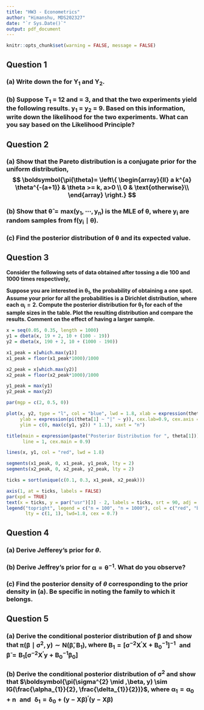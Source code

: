 ```yaml
---
title: "HW3 - Econometrics"
author: "Himanshu, MDS202327"
date: "`r Sys.Date()`"
output: pdf_document
---
```


```r
knitr::opts_chunk$set(warning = FALSE, message = FALSE)
```

## Question 1

### (a) Write down the \textit{p.m.f.} for $\boldsymbol{Y_{1}}$ and $\boldsymbol{Y_{2}}$.

```{=tex}
Let $\theta$ be an unknown parameter satisying $0 \leq \theta \leq 1$. Consider the following two experiments involving $\theta$.

$\varepsilon_{1} = \{Y_{1}, \theta, f(y_{1} \mid \theta)\}$, a binomial experiment in which a coin is flipped $T_{1}$ times, where $T_{1}$ is predetermined and $Y_{1}$ is number of `heads' observed in $T_{1}$ flips.

$\varepsilon_{2} = \{Y_{2}, \theta, f(y_{2} \mid \theta)\}$, a negative binomial experiment in which a coin is flipped until \textit{m} `tails' are observed, where $m>0$ is predetermined and $Y_{2}$ is number of `heads' observed in the process flips.

Now, the \textit{p.m.f.} for $Y_{1}$ is given by
$$f_1(y_{1} \mid \theta) = \binom{T_{1}}{Y_{1}} \theta^{Y_{1}} (1-\theta)^{T_{1}-Y_{1}}$$

and, the \textit{p.m.f.} for $Y_{2}$ is given by
$$f_1(y_{2} \mid \theta) = \binom{m+Y_{2}-1}{Y_{2}} \theta^{m} (1-\theta)^{Y_{2}}$$

```

### (b) Suppose $\boldsymbol{T_{1}}$ = 12 and \textit{m} = 3, and that the two experiments yield the following results. $\boldsymbol{y_{1}}$ = $\boldsymbol{y_{2}}$ = 9. Based on this information, write down the likelihood for the two experiments. What can you say based on the Likelihood Principle?

```{=tex}
Considering the results of the experiment,

$f_{1}(y_{1} \mid \theta_{1}) = \binom{12}{9} \theta_{1}^{9} (1-\theta_{1})^{3} \propto \theta_{1}^{9} (1-\theta_{1})^{3}$  and,

$f_{2}(y_{2} \mid \theta_{2}) = \binom{11}{9} \theta_{2}^{3} (1-\theta_{2})^{9} \propto \theta_{2}^{3} (1-\theta_{2})^{9} \propto (1-\theta_{1})^{3} \theta_{1}^{9} \propto f_{1}(y_{1} \mid \theta_{1})$

where $\theta_{1}$ and $\theta_{2}$ are probability of `heads' and `tails' respectively as for experiments $\varepsilon_{1}$ and $\varepsilon_{2}$, `heads' and `tails' are notion of `success' respectively.

Since, both likelihoods $f_{1}(y_{1} \mid \theta_{1})$ and $f_{2}(y_{2} \mid \theta_{2})$ are proportional, according to the Likelihood Principle, similar inferences can be made about $\theta$ ($\theta_{1}$ or $\theta_{2}$) through either experiments.

```

\newpage

## Question 2

### (a) Show that the Pareto distribution is a conjugate prior for the uniform distribution, $$ \boldsymbol{\pi(\theta)= \left\{ \begin{array}{ll} a k^{a} \theta^{-(a+1)} & \theta >= k, a>0 \\ 0 & \text{otherwise}\\ \end{array} \right.} $$ 

```{=tex}
The uniform distribution is given by,
$$ f(y_{i} \mid \theta) = \left\{
\begin{array}{ll}
      \frac{1}{\theta} & 0 \leq y_{i} \leq \theta \\
      0 & \text{otherwise}\\
\end{array} = \frac{1}{\theta} I(y_{i} \leq \theta)
\right. $$

Hence, the likelihood is given by
$$ f(y \mid \theta) = \prod_{i=1}^{n}f(y_{i} \mid \theta) = \frac{1}{\theta^{n}} I(\text{max}_{i}(y_{i}) \leq \theta)$$

The prior distribution can be written as,
$$ \pi(\theta) = a k^{a} \theta^{-(a+1)} \cdot I(k \leq \theta) I(a>0) \propto \frac{1}{\theta^{a+1}} I(k \leq \theta)$$

The posterior distribution is given by,
\begin{align*}
\pi(\theta \mid y) & \propto f(y \mid \theta) \cdot \pi(\theta) \\
              & \propto \frac{1}{\theta^{n}} I(\text{max}(y_{i}) \leq \theta) \cdot \frac{1}{\theta^{a+1}} I(k \leq \theta)\\
              & \propto \frac{1}{\theta^{a+n+1}} I(\text{max}(k, \text{max}_{i}(y_{i})) \leq \theta) \\
              & \propto \text{Pareto} (a+n, \text{max}(k, \text{max}_{i}(y_{i})))
\end{align*}
```

### (b) Show that $\boldsymbol{\hat{\theta} = \text{max}(y_{1},\cdots ,y_{n})}$ is the MLE of $\boldsymbol{\theta}$, where $\boldsymbol{y_{i}}$ are random samples from $\boldsymbol{f(y_{i} \mid \theta)}$.

```{=tex}
The likelihood is given by,
$$ l(y \mid \theta) = \prod_{i=1}^{n}f(y_{i} \mid \theta) = \frac{1}{\theta^{n}} I(\text{max}_{i}(y_{i}) \leq \theta)$$

MLE of $\theta$ is given by $\hat{\theta}$ which maximize the likelihood $l(y \mid \theta)$ and since $\frac{1}{\theta^{n}}$ is a decreasing function for $\theta > 0$. $l(y \mid \theta)$ gets maximized at the least value attained by $\theta$ i.e. $\text{max}_{i}(y_{i})$. Hence, MLE($\theta$), $\hat{\theta} = \text{max}(y_{1},\cdots ,y_{n})$.
```

\newpage

### (c) Find the posterior distribution of $\boldsymbol{\theta}$ and its expected value.

```{=tex}
As shown in part a) the posterior distribution $\sim \text{Pareto} (a+n, \text{max}(k, \text{max}_{i}(y_{i})))$
$$\pi(\theta \mid y) = \frac{a+n}{\theta^{a+n+1}} \cdot \text{max}(k, \text{max}_{i}(y_{i}))^{a+n} \cdot I(\theta \geq \text{max}(k, \text{max}_{i}(y_{i})))$$

For simplicity, let $k_{1} = \text{max}(k, \text{max}_{i}(y_{i}))$

The posterior distribution can be written as,
$$\pi(\theta \mid y) = \frac{a+n}{\theta^{a+n+1}} \cdot k_{1}^{a+n} \cdot I(\theta \geq k_{1})$$

Now, to calculate the expected value of the posterior,
\begin{align*}
\mathbb{E}(\theta \mid y) = \mathbb{E}(\pi(\theta \mid y)) &= \int_{k_{1}}^{\infty} \theta \cdot \frac{a+n}{\theta^{a+n+1}} \cdot k_{1}^{a+n} \cdot d\theta \\
&= \frac{k_{1} (a+n)}{(a+n-1)} \int_{k_{1}}^{\infty} \frac{(a+n-1)}{\theta^{(a+n-1)+1}} \cdot k_{1}^{(a+n-1)} \cdot d\theta \\
&= \frac{k_{1} (a+n)}{(a+n-1)} \\
&= \frac{(a+n)}{(a+n-1)} \cdot \text{max}(k, \text{max}_{i}(y_{i}))
\end{align*}
```

\newpage

## Question 3

**Consider the following sets of data obtained after tossing a die 100 and 1000 times  respectively,**

```{=tex}
\begin{table}[h!]
\centering
%\renewcommand{\arraystretch}{1.75}
\begin{tabular}{ccccccc}
  \hline 
  \textbf{n}&\textbf{1}&\textbf{2}&\textbf{3}&\textbf{4}&\textbf{5}&\textbf{6}\\ \hline
  100&19&12&17&18&20&14\\
  1000&190&120&170&180&200&140\\ \hline
\end{tabular}
\label{table3}
\end{table}
```

**Suppose you are interested in $\boldsymbol{\theta_{1}}$, the probability of obtaining a one spot. Assume your prior for all the probabilities is a Dirichlet distribution, where each $\boldsymbol{\alpha_{i} = 2}$. Compute the posterior distribution for $\boldsymbol{\theta_{1}}$ for each of the sample sizes in the table. Plot the resulting distribution and compare the results. Comment on the effect of having a larger sample.**

```{=tex}
The prior distribution is given by, 
$$\pi(\theta) = \text{Dirichlet}(\alpha_{1}=2,\hdots, \alpha_{6}=2) = \frac{\Gamma(\sum_{i=1}^{6}2)}{\prod_{i=1}^{6}\Gamma(2)} \cdot \theta_{1} \hdots \theta_{6} = \Gamma(12) \cdot \theta_{1} \hdots \theta_{6}$$

The likelihood is given by, $f(y \mid \theta) = \theta_{1}^{y_{1}} \hdots \theta_{6}^{y_{6}} \quad \text{where} \quad \sum_{i=1}^{6}y_{i}= n$

The posterior distribution is given by,
$$\pi(\theta \mid y) = \Gamma(12) \cdot \theta_{1} \hdots \theta_{6} \cdot \theta_{1}^{y_{1}} \hdots \theta_{6}^{y_{6}}  \propto \theta_{1}^{y_{1}+1} \hdots \theta_{6}^{y_{6}+1} \propto \text{Dirichlet}(y_{1}+1,\hdots, y_{6}+1)$$

The marginal posterior distribution for $\theta_{1}$ is given by,
$$\pi(\theta_{1} \mid y) \sim \text{Beta}(y_{1}+\alpha_{1}, \sum_{i=2}^{6} (y_{i}+\alpha_{i})) \sim \text{Beta}(y_{1}+2, \sum_{i=2}^{6} (y_{i}+2)) \sim \text{Beta}(y_{1}+2, 10 + (y_{2} + \hdots + y_{6}))$$

For $n=100, \pi(\theta_{1} \mid y) \sim \text{Beta}(21, 91)$ and for $n=1000, \pi(\theta_{1} \mid y) \sim \text{Beta}(192, 820)$
```

```r
x = seq(0.05, 0.35, length = 1000)
y1 = dbeta(x, 19 + 2, 10 + (100 - 19))
y2 = dbeta(x, 190 + 2, 10 + (1000 - 190))

x1_peak = x[which.max(y1)]
x1_peak = floor(x1_peak*1000)/1000

x2_peak = x[which.max(y2)]
x2_peak = floor(x2_peak*1000)/1000

y1_peak = max(y1)
y2_peak = max(y2)

par(mgp = c(2, 0.5, 0)) 

plot(x, y2, type = "l", col = "blue", lwd = 1.8, xlab = expression(theta[1]),
     ylab = expression(pi(theta[1] ~ "|" ~ y)), cex.lab=0.9, cex.axis = 0.7, 
     ylim = c(0, max(c(y1, y2)) * 1.1), xaxt = "n")

title(main = expression(paste("Posterior Distribution for ", theta[1])),
      line = 1, cex.main = 0.9)

lines(x, y1, col = "red", lwd = 1.8)

segments(x1_peak, 0, x1_peak, y1_peak, lty = 2)
segments(x2_peak, 0, x2_peak, y2_peak, lty = 2)

ticks = sort(unique(c(0.1, 0.3, x1_peak, x2_peak)))

axis(1, at = ticks, labels = FALSE)
par(xpd = TRUE)
text(x = ticks, y = par("usr")[3] - 2, labels = ticks, srt = 90, adj = 1.2, cex = 0.7)
legend("topright", legend = c("n = 100", "n = 1000"), col = c("red", "blue"),
       lty = c(1, 1), lwd=1.8, cex = 0.7)
```

```{=tex}
As sample size grows, the posterior gets more concenterated around $\hat{\theta}=0.19$, since the likelihood get more dominant over the prior with increased sample size.
```

\newpage

## Question 4

### (a) Derive Jefferey's prior for $\theta$.

```{=tex}
Jeffrey’s prior is defined as the square root of the determinant of the information matrix.
$$\text{Jefferey's Prior}, \mathbb{J}(\theta) = \sqrt{\mathbb{I}(\theta)} \quad where \quad \mathbb{I}(\theta) = -\mathbb{E} \left[\frac{\partial^{2}}{\partial \theta^{2}} \text{log} f(y_{i} \mid \theta)\right] \quad \text{and} \quad f(y_{i} \mid \theta) \sim \text{exp}(\theta) = \frac{1}{\theta} \text{exp}\left(- \frac{y_{i}}{\theta} \right) \quad$$
\begin{align*}
\mathbb{I}(\theta) &= -\mathbb{E} \left[\frac{\partial^{2}}{\partial \theta^{2}} \text{log} \left(\frac{1}{\theta} \text{exp}\left(- \frac{y_{i}}{\theta} \right)\right)\right] \\
&= -\mathbb{E} \left[\frac{\partial^{2}}{\partial \theta^{2}} \left( -\text{log}(\theta) - \frac{y_{i}}{\theta}\right) \right]\\
&= \mathbb{E} \left[\frac{\partial^{2}}{\partial \theta^{2}} \left(\text{log}(\theta) + \frac{y_{i}}{\theta}\right) \right]\\
&= \mathbb{E} \left[\frac{\partial}{\partial \theta} \left(\frac{1}{\theta} - \frac{y_{i}}{\theta^{2}}\right) \right]\\
&= \mathbb{E} \left[\frac{2y_{i}}{\theta^{3}}-\frac{1}{\theta^{2}} \right]\\
&= \frac{2 \mathbb{E}[y_{i}]}{\theta^{3}} -\frac{1}{\theta^{2}}\\
&= \frac{2 \theta}{\theta^{3}} -\frac{1}{\theta^{2}}\\
&= \frac{1}{\theta^{2}}
\end{align*}
Hence, Jefferey's prior, $\mathbb{J}(\theta) = \sqrt{\mathbb{I}(\theta)} = \frac{1}{\theta}$
```

### (b) Derive Jeffrey’s prior for $\boldsymbol{\alpha = \theta^{-1}}$. What do you observe?

```{=tex}
Jefferey's prior for $\alpha$ is given by,
$$\mathbb{J}(\alpha) = \mathbb{J}(\theta) \left|  \frac{d\theta}{d\alpha}\right| = \frac{1}{\theta} \cdot \left|  \frac{d}{d\alpha}(\alpha^{-1})\right| = \alpha \cdot \left|  -\alpha^{-2}\right| = \alpha^{-1}$$

The Jefferey's prior is invariant under reparameterization i.e. $\mathbb{J}(\theta)\propto \theta^{-1} \Leftrightarrow \mathbb{J}(\alpha)\propto \alpha^{-1}$.
```

### (c) Find the posterior density of $\theta$ corresponding to the prior density in (a). Be specific in noting the family to which it belongs.

```{=tex}
The prior distribution for $\theta$ is given by $\pi(\theta) = \theta^{-1}$

The likelihood is given by,
$$f(y \mid \theta) = \prod_{i=1}^{n}f(y_{i} \mid \theta) = \theta^{-n} \exp\left[-\theta^{-1}\sum_{i=1}^{n} y_{i}\right]$$

The posterior distribution is given by,
$$\pi(\theta \mid y) \propto \pi(\theta) \cdot f(y \mid \theta) \propto \theta^{-1} \cdot \theta^{-n} \exp\left[-\theta^{-1}\sum_{i=1}^{n} y_{i}\right] \propto \theta^{-(n+1)} \exp\left[-\theta^{-1}\sum_{i=1}^{n} y_{i}\right] \propto IG \left(n, \sum_{i=1}^{n} y_{i}\right) \quad \quad \quad \quad \quad$$

```

\newpage

## Question 5

### (a) Derive the conditional posterior distribution of $\boldsymbol{\beta}$ and show that $\boldsymbol{\pi(\beta \mid \sigma^{2}, y) \sim N(\bar{\beta}, B_{1})}$, where $\boldsymbol{B_{1} = [\sigma^{-2}X^{\prime}X + B_{0}^{-1}]^{-1} \enspace \text{and} \enspace \bar{\beta} = B_{1}[\sigma^{-2}X^{\prime}y + B_{0}^{-1}\beta_{0}]}$

```{=tex}
The likelihood is given by,
$$f(y \mid \beta, \sigma^2) \propto \exp\left[ -\frac{1}{2\sigma^2}(y - X\beta)^{\prime}(y - X\beta) \right] \left(\frac{1}{\sigma^2}\right)^{\frac{n}{2}}$$

The prior distribution of $\sigma^{2}$ is given by,
$$\pi(\beta) \propto \exp\left[ -\frac{1}{2}(\beta - \beta_{0})^{\prime} B_{0}^{-1} (\beta - \beta_{0}) \right]$$

The conditional posterior distribution of $\sigma^{2}$ is given by,
\begin{align*}
\pi(\beta \mid \sigma^2, y) &\propto f(y \mid \beta, \sigma^2) \cdot \pi(\sigma^{2})\\
&\propto \exp\left[ -\frac{1}{2\sigma^2}(y - X\beta)^{\prime}(y - X\beta) \right]  \left(\frac{1}{\sigma^2}\right)^{\frac{n}{2}} \cdot \exp\left[ -\frac{1}{2}(\beta - \beta_{0})^{\prime} B_{0}^{-1} (\beta - \beta_{0}) \right]\\
&\propto \exp\left[ -\frac{1}{2}\Bigl\{\sigma^{-2}(y - X\beta)^{\prime}(y - X\beta) + (\beta - \beta_{0})^{\prime} B_{0}^{-1} (\beta - \beta_{0})\Bigr\} \right]
\end{align*}

Expanding the terms inside the curly bracket,
\begin{align*}
(y - X\beta)^\prime(y - X\beta) &= y^\prime y - 2\beta^\prime X^\prime y + \beta^\prime X^\prime X \beta \\
(\beta - \beta_0)^\prime B_0^{-1}(\beta - \beta_0) &= \beta^\prime B_0^{-1} \beta - 2\beta^\prime B_0^{-1} \beta_0 + \beta_0^\prime B_0^{-1} \beta_0
\end{align*}

Substituting back and grouping together,
\begin{align*}
\pi(\beta \mid \sigma^2, y) &\propto \exp\left[ -\frac{1}{2} \Bigl\{ \beta^\prime(\sigma^{-2} X^\prime X + B_0^{-1})\beta - 2\beta^\prime(\sigma^{-2} X^\prime y + B_0^{-1}\beta_0) + \beta_0^\prime B_0^{-1} \beta_0 + \sigma^{-2} y^\prime y \Bigr\} \right]\\
&\propto \exp\left[ -\frac{1}{2} \Bigl\{ \beta^\prime(\sigma^{-2}X^\prime X + B_0^{-1})\beta - 2\beta^\prime(\sigma^{-2}X^\prime y + B_0^{-1}\beta_0) \Bigr\} \right]
\end{align*}

Let $A = \sigma^{-2}X^\prime X + B_0^{-1}$, $b = \sigma^{-2}X^\prime y + B_0^{-1}\beta_0$ and $\bar{\beta} = A^{-1}b$
\begin{align*}
\pi(\beta \mid \sigma^2, y) &\propto \exp\left[ -\frac{1}{2} \Bigl\{ \beta^{\prime}A\beta - 2\beta^{\prime}b \Bigr\} \right] \\
&\propto \exp\left[ -\frac{1}{2} \Bigl\{ \beta^{\prime}A\beta - 2\beta^{\prime}b + \bar{\beta^{\prime}}A\bar{\beta} - \bar{\beta^{\prime}}A\bar{\beta} \Bigr\} \right] \\
&\propto \exp\left[ -\frac{1}{2} \Bigl\{\left( \beta^{\prime}A\beta - 2\beta^{\prime}(A\bar{\beta}) + \bar{\beta^{\prime}}A\bar{\beta}\right) - \bar{\beta^{\prime}}A\bar{\beta} \Bigr\} \right] \\
&\propto \exp\left[ -\frac{1}{2} \Bigl\{\left( \beta - \bar{\beta}\right)^{\prime}A\left( \beta - \bar{\beta}\right) - \bar{\beta^{\prime}}A\bar{\beta} \Bigr\} \right] \\
&\propto \exp\left[ -\frac{1}{2} \Bigl\{\left( \beta - \bar{\beta}\right)^{\prime}A\left( \beta - \bar{\beta}\right) \Bigr\} \right] \\
&\propto N(\bar{\beta}, B_{1}) \quad \quad \text{where} \enspace B_{1} = A^{-1} = [\sigma^{-2}X^\prime X + B_0^{-1}]^{-1}  \enspace \text{and} \enspace \bar{\beta} = B_{1}[\sigma^{-2}X^\prime y + B_0^{-1}\beta_0]
\end{align*}
```

### (b) Derive the conditional posterior distribution of $\boldsymbol{\sigma^{2}}$ and show that $\boldsymbol{\pi(\sigma^{2} \mid ,\beta, y) \sim IG(\frac{\alpha_{1}}{2}, \frac{\delta_{1}}{2})}$, where $\boldsymbol{\alpha_{1} = \alpha_{0} + n \enspace \text{and} \enspace \delta_{1} = \delta_{0} + (y-X\beta)^{\prime}(y-X\beta)}$

```{=tex}
The likelihood is given by,
$$f(y \mid \beta, \sigma^2) \propto \exp\left[ -\frac{1}{2\sigma^2}(y - X\beta)^{\prime}(y - X\beta) \right] \left(\frac{1}{\sigma^2}\right)^{\frac{n}{2}}$$

The prior distribution of $\sigma^{2}$ is given by,
$$\pi(\sigma^{2}) \propto \exp\left[ -\frac{\delta_{0}}{2\sigma^2} \right] \left(\frac{1}{\sigma^2}\right)^{\left(\frac{\alpha_{0}}{2} + 1\right)}$$

The conditional posterior distribution of $\sigma^{2}$ is given by,
\begin{align*}
\pi(\beta \mid \sigma^2, y) &\propto f(y \mid \beta, \sigma^2) \cdot \pi(\sigma^{2})\\
&\propto \exp\left[ -\frac{1}{2\sigma^2}(y - X\beta)^{\prime}(y - X\beta) \right]  \left(\frac{1}{\sigma^2}\right)^{\frac{n}{2}} \cdot \exp\left[ -\frac{\delta_{0}}{2\sigma^2} \right] \left(\frac{1}{\sigma^2}\right)^{\left(\frac{\alpha_{0}}{2} + 1\right)}\\
&\propto \exp\left[ -\frac{1}{2\sigma^2}\Bigl(\delta_{0} + (y - X\beta)^{\prime}(y - X\beta)\Bigr) \right] \cdot \left(\frac{1}{\sigma^2}\right)^{\left(\frac{\alpha_{0}+n}{2} + 1\right)}\\
&\propto \exp\left[ -\frac{\delta_{1}}{2\sigma^2} \right] \cdot \left(\frac{1}{\sigma^2}\right)^{\left(\frac{\alpha_{1}}{2} + 1\right)}\\
&\propto IG\left(\frac{\alpha_{1}}{2},\frac{\delta_{1}}{2}\right) \quad \quad \text{where} \enspace  \alpha_{1} = \alpha_{0} + n \enspace  \text{and} \enspace  \delta_{1} = \delta_{0} + (y-X\beta)^{\prime}(y-X\beta)
\end{align*}
```
